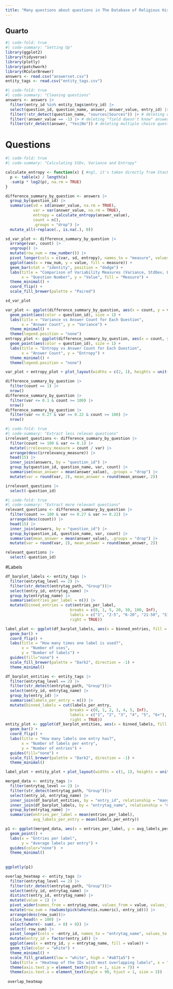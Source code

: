 ```yaml
---
title: "Many questions about questions in The Database of Religious History"
---
```


## Quarto



```r
#| code-fold: true
#| code-summary: "Setting Up"
library(ggplot2)
library(tidyverse)
library(plotly)
library(patchwork)
library(RColorBrewer)
answers <- read.csv("answerset.csv")
entity_tags <- read.csv("entity_tags.csv")

```




```r
#| code-fold: true
#| code-summary: "Cleaning questions"
answers <- answers |>
  filter(entry_id %in% entity_tags$entry_id) |>
  select(question_id, question_name, answer, answer_value, entry_id) |>
  filter(!str_detect(question_name, "sources|Sources")) |> # deleting questions about sources
  filter(!answer_value == -1) |> # deleting "field doesn't know" answers
  filter(str_detect(answer, "Yes|No")) # deleting multiple choice questions

```


# Questions

```r
#| code-fold: true
#| code-summary: "Calculating StDv, Variance and Entropy"

calculate_entropy <- function(x) { #ngl, it's taken directly from StackOverflow
  p <- table(x) / length(x)
  -sum(p * log2(p), na.rm = TRUE)
}

difference_summary_by_question <- answers |>
  group_by(question_id) |>
  summarise(sd = sd(answer_value, na.rm = TRUE), 
            var = var(answer_value, na.rm = TRUE),
            entropy = calculate_entropy(answer_value),
            count = n(),
            .groups = "drop") |>
  mutate_all(~replace(., is.na(.), 0))

```


```r
sd_var_plot <- difference_summary_by_question |>
  arrange(var, count) |>
  ungroup() |>
  mutate(row_num = row_number()) |> 
  pivot_longer(cols = c(var, sd, entropy), names_to = "measure", values_to = "value") |>
  ggplot(aes(x = row_num, y = value, fill = measure)) +
  geom_bar(stat = "identity", position = "dodge") +
  labs(title = "Comparison of Variability Measures (Variance, StdDev, Entropy)",
       x = "Question Number", y = "Value", fill = "Measure") +
  theme_minimal() +
  coord_flip() +
  scale_fill_brewer(palette = "Paired")

sd_var_plot
```

```r
var_plot <- ggplot(difference_summary_by_question, aes(x = count, y = var)) +
  geom_point(aes(color = question_id), size = 1) +
  labs(title = "Variance vs Answer Count for Each Question",
       x = "Answer Count", y = "Variance") +
  theme_minimal() +
  theme(legend.position = "none") 
entropy_plot <- ggplot(difference_summary_by_question, aes(x = count, y = entropy)) +
  geom_point(aes(color = question_id), size = 1) +
  labs(title = "Entropy vs Answer Count for Each Question",
       x = "Answer Count", y = "Entropy") +
  theme_minimal() +
  theme(legend.position = "none") 

var_plot + entropy_plot + plot_layout(widths = c(2, 1), heights = unit(c(5, 1), c('cm', 'null')))
```

```r
difference_summary_by_question |>
  filter(count == 1) |>
  nrow()
difference_summary_by_question |>
  filter(var <= 0.1 & count >= 100) |>
  nrow()
difference_summary_by_question |>
  filter(var <= 0.27 & var >= 0.22 & count >= 100) |>
  nrow()
```

```r
#| code-fold: true
#| code-summary: "Extract less relevan questions"
irrelevant_questions <- difference_summary_by_question |>
  filter(count >= 100 & var <= 0.1) |>
  mutate(irrelevancy_measure = count / var) |>
  arrange(desc(irrelevancy_measure)) |>
  head(15) |>
  inner_join(answers, by = "question_id") |>
  group_by(question_id, question_name, var, count) |>
  summarise(mean_answer = mean(answer_value), .groups = "drop") |>
  mutate(var = round(var, 2), mean_answer = round(mean_answer, 2)) 

irrelevant_questions |>
  select(-question_id)
```
```r
#| code-fold: true
#| code-summary: "Extract more relevant questions"
relevant_questions <- difference_summary_by_question |>
  filter(count >= 100 & var <= 0.27 & var >= 0.22) |>
  arrange(desc(count)) |>
  head(15) |>
  inner_join(answers, by = "question_id") |>
  group_by(question_id, question_name, var, count) |>
  summarise(mean_answer = mean(answer_value), .groups = "drop") |>
  mutate(var = round(var, 2), mean_answer = round(mean_answer, 2)) 

relevant_questions |>
  select(-question_id)
```



#Labels 
```r
df_barplot_labels <- entity_tags |>
  filter(entrytag_level == 2) |>
  filter(str_detect(entrytag_path, "Group"))|>
  select(entry_id, entrytag_name) |> 
  group_by(entrytag_name) |>
  summarise(entries_per_label = n()) |>
  mutate(binned_entries = cut(entries_per_label,
                            breaks = c(0, 1, 5, 20, 50, 100, Inf),
                            labels = c("1", "2-5", "6-20", "21-50", "51-100", "100+"),
                            right = TRUE)) 

label_plot <- ggplot(df_barplot_labels, aes(x = binned_entries, fill = binned_entries)) +
  geom_bar() +
  coord_flip() +
  labs(title = "How many times one label is used?",
       x = "Number of uses",
       y = "Number of labels") +
  guides(fill="none") +
  scale_fill_brewer(palette = "Dark2", direction = -1) +
  theme_minimal()

df_barplot_entities <- entity_tags |>
  filter(entrytag_level == 2) |>
  filter(str_detect(entrytag_path, "Group"))|>
  select(entry_id, entrytag_name) |> 
  group_by(entry_id) |>
  summarise(labels_per_entry = n()) |>
  mutate(binned_labels = cut(labels_per_entry,
                            breaks = c(0, 1, 2, 3, 4, 5, Inf),
                            labels = c("1", "2", "3", "4", "5", "6+"),
                            right = TRUE)) 
entity_plot <- ggplot(df_barplot_entities, aes(x = binned_labels, fill = binned_labels)) +
  geom_bar() +
  coord_flip() +
  labs(title = "How many labels one entry has?",
       x = "Number of labels per entry",
       y = "Number of entries") +
  guides(fill="none") +
  scale_fill_brewer(palette = "Dark2", direction = -1) +
  theme_minimal()

label_plot + entity_plot + plot_layout(widths = c(1, 1), heights = unit(c(5, 1), c('cm', 'null')))
```



```r
merged_data <- entity_tags |>
  filter(entrytag_level == 2) |>
  filter(str_detect(entrytag_path, "Group"))|>
  select(entry_id, entrytag_name) |>
  inner_join(df_barplot_entities, by = "entry_id", relationship = "many-to-many") |>
  inner_join(df_barplot_labels, by = "entrytag_name", relationship = "many-to-many") |>
  group_by(entrytag_name) |>
  summarise(entries_per_label = mean(entries_per_label), 
            avg_labels_per_entry = mean(labels_per_entry))

p1 <- ggplot(merged_data, aes(x = entries_per_label, y = avg_labels_per_entry, color = entrytag_name)) +
  geom_point() +
  labs(x = "Entries per label",
       y = "Average labels per entry") +
  guides(color="none")  +
  theme_minimal() 
            
            
ggplotly(p1)
```





```r
overlap_heatmap <- entity_tags |>
  filter(entrytag_level == 2) |>
  filter(str_detect(entrytag_path, "Group"))|>
  select(entry_id, entrytag_name) |> 
  distinct(entry_id, entrytag_name) |>
  mutate(value = 1) |>
  pivot_wider(names_from = entrytag_name, values_from = value, values_fill = 0) |>
  mutate(row_sum = rowSums(pick(where(is.numeric),-entry_id))) |>
  arrange(desc(row_sum))|>
  slice_head(n = 100) |>
  select(where(~ sum(. > 0) > 8)) |>
  select(-row_sum) |>
  pivot_longer(cols = -entry_id, names_to = "entrytag_name", values_to = "value") |>
  mutate(entry_id = factor(entry_id)) |>
  ggplot(aes(x = entry_id, y = entrytag_name, fill = value)) +
  geom_tile(color = "white") +  
  theme_minimal() + 
  scale_fill_gradient(low = "white", high = "#a871a5") +
  labs(title = "Heatmap of the IDs with most overlapping labels", x = "Question ID", y = "Label") +
  theme(axis.text.y = element_text(hjust = 1, size = 7)) +
  theme(axis.text.x = element_text(angle = 90, hjust = 1, size = 3))  
  
 overlap_heatmap
```
